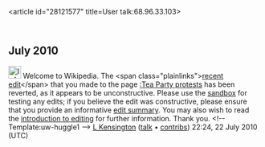 <article id="28121577" title=User talk:68.96.33.103>
	<talkpage id="28121577" title="User talk:68.96.33.103">

== July 2010 ==

[[Image:Information.png|25px]] Welcome to Wikipedia. The &lt;span class=&quot;plainlinks&quot;&gt;[http://en.wikipedia.org/wiki/Tea_Party_protests?diff=374929911 recent edit]&lt;/span&gt; that you made to the page [[:Tea Party protests]] has been reverted, as it appears to be unconstructive. Please use the [[Wikipedia:Sandbox|sandbox]] for testing any edits; if you believe the edit was constructive, please ensure that you provide an informative [[Help:Edit summary|edit summary]]. You may also wish to read the [[Wikipedia:Introduction|introduction to editing]] for further information. Thank you. &lt;!-- Template:uw-huggle1 --&gt; [[User:L Kensington|L Kensington]] ([[User talk:L Kensington|talk]] • [[Special:Contributions/L Kensington|contribs]]) 22:24, 22 July 2010 (UTC)
	</talkpage>
</article>